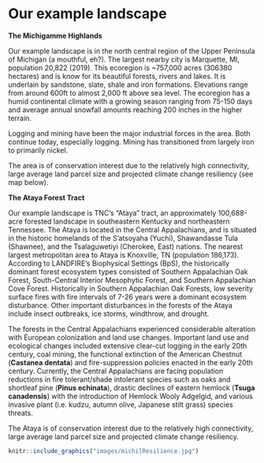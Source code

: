 # Our example landscape {#exampleIntro}

**The Michigamme Highlands**

Our example landscape is in the north central region of the Upper Peninsula of Michigan (a mouthful, eh?).  The largest nearby city is Marquette, MI, population 20,822 (2019).  This ecoregion is ~757,000 acres (306380 hectares) and is know for its beautiful forests, rivers and lakes.  It is underlain by sandstone, slate, shale and iron formations.  Elevations range from around 600ft to almost 2,000 ft above sea level.  The ecoregion  has a humid continental climate with a growing season ranging from 75-150 days and average annual snowfall amounts reaching 200 inches in the higher terrain.

Logging and mining have been the major industrial forces in the area.  Both continue today, especially logging.  Mining has transitioned from largely iron to primarily nickel.  

The area is of conservation interest due to the relatively high connectivity, large average land parcel size and projected climate change resiliency (see map below).

**The Ataya Forest Tract**

Our example landscape is TNC's "Ataya" tract, an approximately 100,688-acre forested landscape in southeastern Kentucky and northeastern Tennessee. The Ataya is located in the Central Appalachians, and is situated in the historic homelands of the S'atsoyaha (Yuchi), Shawandasse Tula (Shawnee), and the Tsalaguwetiyi (Cherokee, East) nations. The nearest largest metropolitan area to Ataya is Knoxville, TN (population 186,173). According to LANDFIRE's Biophysical Settings (BpS), the historically dominant forest ecosystem types consisted of Southern Appalachian Oak Forest, South-Central Interior Mesophytic Forest, and Southern Appalachian Cove Forest. Historically in Southern Appalachian Oak Forests, low severity surface fires with fire intervals of 7-26 years were a dominant ecosystem disturbance. Other important disturbances in the forests of the Ataya include insect outbreaks, ice storms, windthrow, and drought. 

The forests in the Central Appalachians experienced considerable alteration with European colonization and land use changes. Important land use and ecological changes included extensive clear-cut logging in the early 20th century, coal mining, the functional extinction of the American Chestnut (**Castanea dentata**) and fire-suppression policies enacted in the early 20th century. Currently, the Central Appalachians are facing population reductions in fire tolerant/shade intolerant species such as oaks and shortleaf pine (**Pinus echinata**), drastic declines of eastern hemlock (**Tsuga canadensis**) with the introduction of Hemlock Wooly Adgelgid, and various invasive plant (i.e. kudzu, autumn olive, Japanese stilt grass) species threats.  

The Ataya is of conservation interest due to the relatively high connectivity, large average land parcel size and projected climate change resiliency.

```r
knitr::include_graphics("images/michilResilience.jpg")

```
